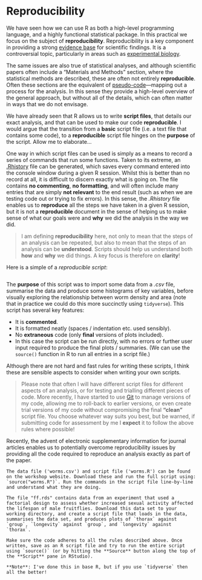 # Reproducibility {#reproducibility}

We have seen how we can use R as both a high-level programming language, and a highly functional statistical package. In this practical we focus on the subject of **reproducibility**. Reproducibility is a key component in providing a strong [evidence base](https://en.wikipedia.org/wiki/Reproducibility) for scientific findings. It is a controversial topic, particularly in areas such as [experimental biology](http://www.nature.com/news/1-500-scientists-lift-the-lid-on-reproducibility-1.19970). 

The same issues are also true of statistical analyses, and although scientific papers often include a "Materials and Methods" section, where the statistical methods are described, these are often not entirely **reproducible**. Often these sections are the equivalent of [pseudo-code](https://en.wikipedia.org/wiki/Pseudocode)---mapping out a process for the analysis. In this sense they provide a high-level overview of the general approach, but without all of the details, which can often matter in ways that we do not envisage. 

We have already seen that R allows us to write **script files**, that details our exact analysis, and that can be used to make our code **reproducible**. I would argue that the transition from a **basic** script file (i.e. a text file that contains some code), to a **reproducible** script file hinges on the **purpose** of the script. Allow me to elaborate...

One way in which script files can be used is simply as a means to record a series of commands that run some functions. Taken to its extreme, an [.Rhistory](http://stat.ethz.ch/R-manual/R-devel/library/utils/html/savehistory.html) file can be generated, which saves every command entered into the console window during a given R session. Whilst this is better than no record at all, it is difficult to discern exactly what is going on. The file contains **no commenting**, **no formatting**, and will often include many entries that are simply **not relevant** to the end result (such as when we are testing code out or trying to fix errors). In this sense, the *.Rhistory* file enables us to **reproduce** all the steps we have taken in a given R session, but it is not a **reproducible** document in the sense of helping us to make sense of what our goals were and **why** we did the analysis in the way we did.

> I am defining **reproducibility** here, not only to mean that the steps of an analysis can be repeated, but also to mean that the steps of an analysis can be **understood**. Scripts should help us understand both **how** and **why** we did things. A key focus is therefore on **clarity**!

Here is a simple of a *reproducible script*: 
<a id="wormscript"></a>
```r
```

The **purpose** of this script was to import some data from a *.csv* file, summarise the data and produce some histograms of key variables, before visually exploring the relationship between worm density and area (note that in practice we could do this more succinctly using `tidyverse`). This script has several key features:

* It is **commented**.
* It is formatted neatly (spaces / indentation etc. used sensibly).
* No **extraneous** code (only **final** versions of plots included).
* In this case the script can be run directly, with no errors or further user input required to produce the final plots / summaries. (We can use the `source()` function in R to run all entries in a script file.)

Although there are not hard and fast rules for writing these scripts, I think these are sensible aspects to consider when writing your own scripts. 

> Please note that often I will have different script files for different aspects of an analysis, or for testing and trialling different pieces of code. More recently, I have started to use [Git](https://git-scm.com/) to manage versions of my code, allowing me to roll-back to earlier versions, or even create trial versions of my code without compromising the final **"clean"** script file. You choose whatever way suits you best, but be warned, if submitting code for assessment by me I **expect** it to follow the above rules where possible!

Recently, the advent of electronic supplementary information for journal articles enables us to potentially overcome reproducibility issues by providing all the code required to reproduce an analysis exactly as part of the paper. 

```task
The data file ('worms.csv') and script file ('worms.R') can be found on the workshop website. Download these and run the full script using: `source("worms.R")`. Run the commands in the script file line-by-line and understand what they are doing.
```

```task
The file "ff.rds" contains data from an experiment that used a factorial design to assess whether increased sexual activity affected the lifespan of male fruitflies. Download this data set to your working directory, and create a script file that loads in the data, summarises the data set, and produces plots of `thorax` against `group`, `longevity` against `group`, and `longevity` against `thorax`. 

Make sure the code adheres to all the rules described above. Once written, save as an R script file and try to run the entire script using `source()` (or by hitting the **Source** button along the top of the **Script** pane in RStudio).

**Note**: I've done this in base R, but if you use `tidyverse` then all the better!
```

```solution
```
